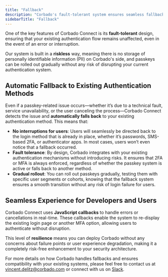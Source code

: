 ```yaml
---
title: "Fallback"
description: "Corbado's fault-tolerant system ensures seamless fallback to existing authentication methods"
sidebarTitle: "Fallback"
---
```


One of the key features of Corbado Connect is its **fault-tolerant** design, ensuring that your existing authentication flow remains unaffected, even in the event of an error or interruption.

Our system is built in a **riskless** way, meaning there is no storage of personally identifiable information (PII) on Corbado's side, and passkeys can be rolled out gradually without any risk of disrupting your current authentication system.

## Automatic Fallback to Existing Authentication Methods

Even if a passkey-related issue occurs—whether it’s due to a technical fault, service unavailability, or the user canceling the process—Corbado Connect detects the issue and **automatically falls back** to your existing authentication method. This means that:

- **No interruptions for users**: Users will seamlessly be directed back to the login method that is already in place, whether it’s passwords, SMS-based 2FA, or authenticator apps. In most cases, users won’t even notice that a fallback occurred.
- **Fault tolerance**: By design, Corbado integrates with your existing authentication mechanisms without introducing risks. It ensures that 2FA or MFA is always enforced, regardless of whether the passkey system is active or falls back to another method.
- **Gradual rollout**: You can roll out passkeys gradually, testing them with specific user segments or cohorts, knowing that the fallback system ensures a smooth transition without any risk of login failure for users.

## Seamless Experience for Developers and Users

Corbado Connect uses **JavaScript callbacks** to handle errors or cancellations in real-time. These callbacks enable the system to re-display the existing login page or another MFA option, allowing users to authenticate without disruption.

This level of **resilience** means you can deploy Corbado without any concerns about failure points or user experience degradation, making it a completely risk-free enhancement to your security architecture.

For more details on how Corbado handles fallbacks and ensures compatibility with your existing systems, please feel free to contact us at [vincent.delitz@corbado.com](mailto:vincent.delitz@corbado.com) or connect with us on [Slack](https://bit.ly/passkeys-community).

